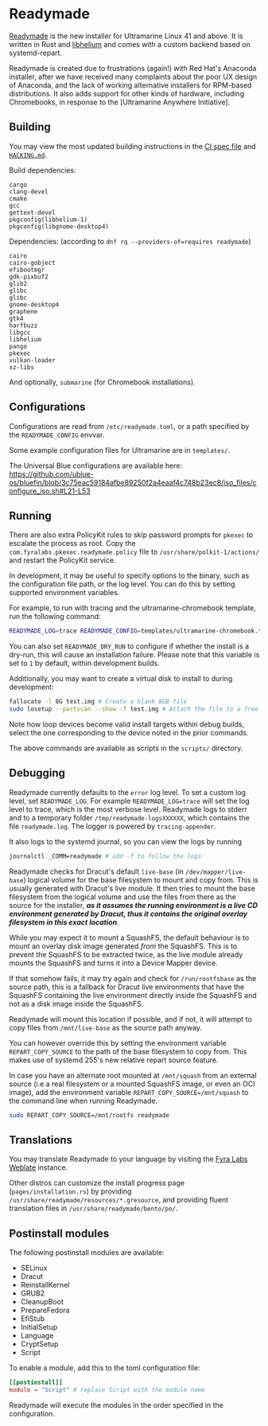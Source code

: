# Readymade

[Readymade] is the new installer for Ultramarine Linux 41 and above. It is written in Rust and
[libhelium] and comes with a custom backend based on systemd-repart.

Readymade is created due to frustrations (again!) with Red Hat's Anaconda installer, after we have
received many complaints about the poor UX design of Anaconda, and the lack of working
alternative installers for RPM-based distributions. It also adds support for other kinds of
hardware, including Chromebooks, in response to the [Ultramarine Anywhere Initiative].

## Building

You may view the most updated building instructions in the
[CI spec file](https://github.com/FyraLabs/readymade/blob/main/ci/readymade.spec) and
[`HACKING.md`](https://github.com/FyraLabs/readymade/blob/main/HACKING.md#Building).

Build dependencies:

```
cargo
clang-devel
cmake
gcc
gettext-devel
pkgconfig(libhelium-1)
pkgconfig(libgnome-desktop4)
```

Dependencies: (according to `dnf rq --providers-of=requires readymade`)
```
cairo
cairo-gobject
efibootmgr
gdk-pixbuf2
glib2
glibc
glibc
gnome-desktop4
graphene
gtk4
harfbuzz
libgcc
libhelium
pango
pkexec
vulkan-loader
xz-libs
```

And optionally, `submarine` (for Chromebook installations).

## Configurations

Configurations are read from `/etc/readymade.toml`, or a path specified by the `READYMADE_CONFIG` envvar.

Some example configuration files for Ultramarine are in `templates/`.

The Universal Blue configurations are available here:
https://github.com/ublue-os/bluefin/blob/3c75eac59184afbe89250f2a4eaaf4c748b23ec8/iso_files/configure_iso.sh#L21-L53

## Running

There are also extra PolicyKit rules to skip password prompts for `pkexec` to escalate the process as root.
Copy the `com.fyralabs.pkexec.readymade.policy` file to `/usr/share/polkit-1/actions/` and restart the PolicyKit service.

In development, it may be useful to specify options to the binary, such as the configuration file path, or the log level. You can do this by setting supported environment variables.

For example, to run with tracing and the ultramarine-chromebook template, run the following command:

```sh
READYMADE_LOG=trace READYMADE_CONFIG=templates/ultramarine-chromebook.toml cargo run
```

You can also set `READYMADE_DRY_RUN` to configure if whether the install is a dry-run, this will cause an installation failure.
Please note that this variable is set to `1` by default, within development builds.

Additionally, you may want to create a virtual disk to install to during development:

```sh
fallocate -l 8G test.img # Create a blank 8GB file
sudo losetup --partscan --show -f test.img # Attach the file to a free loop device, take note of the outputted device.
```

Note how loop devices become valid install targets within debug builds, select the one corresponding to the device noted in the prior commands.

The above commands are available as scripts in the `scripts/` directory.

## Debugging

Readymade currently defaults to the `error` log level. To set a custom log level, set `READYMADE_LOG`. For example `READYMADE_LOG=trace` will set the log level to trace, which is the most verbose level.
Readymade logs to stderr and to a temporary folder `/tmp/readymade-logsXXXXXX`, which contains the file `readymade.log`.
The logger is powered by `tracing-appender`.

It also logs to the systemd journal, so you can view the logs by running

```sh
journalctl _COMM=readymade # add -f to follow the logs
```

Readymade checks for Dracut's default `live-base` (in `/dev/mapper/live-base`) logical volume for the base filesystem to mount and copy from. This is usually generated with Dracut's live module. It then tries to mount the base filesystem from the logical volume and use the files from there as the source for the installer, **_as it assumes the running environment is a live CD environment generated by Dracut, thus it contains the original overlay filesystem in this exact location_**.

While you may expect it to mount a SquashFS, the default behaviour is to mount an overlay disk image generated _from_ the SquashFS. This is to prevent the SquashFS to be extracted twice, as the live module already mounts the SquashFS and turns it into a Device Mapper device.

If that somehow fails, it may try again and check for `/run/rootfsbase` as the source path, this is a fallback for Dracut live environments that have the SquashFS containing the live environment directly inside the SquashFS and not as a disk image inside the SquashFS.

Readymade will mount this location if possible, and if not, it will attempt to copy files from `/mnt/live-base` as the source path anyway.

You can however override this by setting the environment variable `REPART_COPY_SOURCE` to the path of the base filesystem to copy from. This makes use of systemd 255's new relative repart source feature.

In case you have an alternate root mounted at `/mnt/squash` from an external source (i.e a real filesystem or a mounted SquashFS image, or even an OCI image), add the environment variable `REPART_COPY_SOURCE=/mnt/squash` to the command line when running Readymade.

```sh
sudo REPART_COPY_SOURCE=/mnt/rootfs readymade
```

## Translations

You may translate Readymade to your language by visiting the [Fyra Labs Weblate](https://weblate.fyralabs.com/projects/tauOS/readymade/) instance.

Other distros can customize the install progress page (`pages/installation.rs`) by providing `/usr/share/readymade/resources/*.gresource`, and
providing fluent translation files in `/usr/share/readymade/bento/po/`.

## Postinstall modules

The following postinstall modules are available:

- SELinux
- Dracut
- ReinstallKernel
- GRUB2
- CleanupBoot
- PrepareFedora
- EfiStub
- InitialSetup
- Language
- CryptSetup
- Script

To enable a module, add this to the toml configuration file:

```toml
[[postinstall]]
module = "Script" # replace Script with the module name
```

Readymade will execute the modules in the order specified in the configuration.

[Readymade]: https://github.com/FyraLabs/readymade
[libhelium]: https://github.com/tau-OS/libhelium
